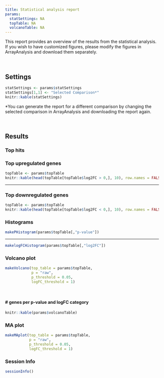 ```yaml
---
title: Statistical analysis report
params:
  statSettings: NA
  topTable: NA
  volcanoTable: NA
---
```


This report provides an overview of the results from the statistical analysis. If you wish to have customized figures, please modify the figures in ArrayAnalysis and download them separately.

<br>

## Settings

```r
statSettings <- params$statSettings
statSettings[1,1] <- "Selected Comparison*"
knitr::kable(statSettings)
```
<p>*You can generate the report for a different comparison by changing the selected comparison in 
ArrayAnalysis and downloading the report again.</p>
<br>

## Results {.tabset}

### Top hits
<h3><b>Top upregulated genes</b></h3>
```r
topTable <- params$topTable
knitr::kable(head(topTable[topTable$log2FC > 0,], 10), row.names = FALSE)
```

<hr>
<h3><b>Top downregulated genes</b></h3>
```r
topTable <- params$topTable
knitr::kable(head(topTable[topTable$log2FC < 0,], 10), row.names = FALSE)
```

### Histograms

```r
makePHistogram(params$topTable[,"p-value"])
```
<hr>
```r
makelogFCHistogram(params$topTable[,"log2FC"])
```

### Volcano plot

```r
makeVolcano(top_table = params$topTable, 
            p = "raw", 
            p_threshold = 0.05, 
            logFC_threshold = 1)
```

<br>
<h4># genes per p-value and logFC category</h4>
```r
knitr::kable(params$volcanoTable)
```

### MA plot

```r
makeMAplot(top_table = params$topTable, 
           p = "raw", 
           p_threshold = 0.05, 
           logFC_threshold = 1)
```

### Session Info

```r
sessionInfo()
```